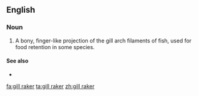 ==English==

===Noun===
{{en-noun|sg=[[gill]] [[raker]]}}

# {{ichthyology}} A bony, finger-like projection of the gill arch filaments of fish, used for food retention in some species.

====See also====
* {{pedialite|Fish anatomy}}

[[fa:gill raker]]
[[ta:gill raker]]
[[zh:gill raker]]